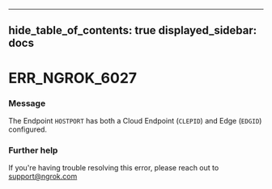 

---
hide_table_of_contents: true
displayed_sidebar: docs
---


# ERR_NGROK_6027

### Message
The Endpoint `HOSTPORT` has both a Cloud Endpoint (`CLEPID`) and Edge (`EDGID`) configured.

<ErrorDetails />



### Further help
If you're having trouble resolving this error, please reach out to [support@ngrok.com](mailto:support@ngrok.com?subject=Help%20with%20ERR_NGROK_6027)

